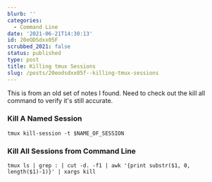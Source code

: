 ```yaml
---
blurb: ''
categories:
  - Command Line
date: '2021-06-21T14:30:13'
id: 20eODSdxx05F
scrubbed_2021: false
status: published
type: post
title: Killing tmux Sessions
slug: /posts/20eodsdxx05f--killing-tmux-sessions
---
```


This is from an old set of notes I found. Need to check out the kill all command to verify it's still accurate. 


### Kill A Named Session

```command
tmux kill-session -t $NAME_OF_SESSION
```

    


### Kill All Sessions from Command Line

```command
tmux ls | grep : | cut -d. -f1 | awk '{print substr($1, 0, length($1)-1)}' | xargs kill
```
